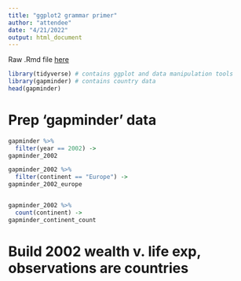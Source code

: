 ```yaml
---
title: "ggplot2 grammar primer"
author: "attendee"
date: "4/21/2022"
output: html_document
---
```


Raw .Rmd file [here]("ggplot2_grammar_primer_worksheet.rmd")

```r
library(tidyverse) # contains ggplot and data manipulation tools
library(gapminder) # contains country data
head(gapminder)
```

# Prep 'gapminder' data

```r
gapminder %>% 
  filter(year == 2002) ->
gapminder_2002

gapminder_2002 %>%
  filter(continent == "Europe") ->
gapminder_2002_europe


gapminder_2002 %>% 
  count(continent) ->
gapminder_continent_count
```

# Build 2002 wealth v. life exp, observations are countries

```r

```


